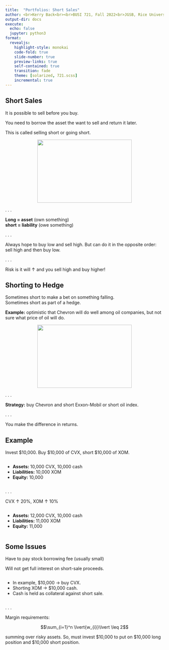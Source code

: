 ```yaml
---
title:  "Portfolios: Short Sales"
author: <br>Kerry Back<br><br>BUSI 721, Fall 2022<br>JGSB, Rice University
output-dir: docs
execute:
  echo: false
  jupyter: python3
format: 
  revealjs:
    highlight-style: monokai
    code-fold: true
    slide-number: true
    preview-links: true
    self-contained: true
    transition: fade
    theme: [solarized, 721.scss]
    incremental: true
---
```


## Short Sales

It is possible to sell before you buy.

You need to borrow the asset the want to sell and return it later.

This is called selling short or going short.

<p align=center> <img src="images/shopping-7277456_1280.png" height=200 width=300></p>

. . .

**Long = asset** (own something) \
**short = liability** (owe something)

. . .

Always hope to buy low and sell high. But can do it in the opposite order: sell high and then buy low. \

. . .

Risk is it will $\uparrow$ and you sell high and buy higher!

## Shorting to Hedge

Sometimes short to make a bet on something falling. \
Sometimes short as part of a hedge.

**Example:** optimistic that Chevron will do well among oil companies, but not sure what price of oil will do.

<p align=center> <img src="images/gas-station-1275484_1920.jpg" height=200 width=300></p>

. . .

**Strategy:** buy Chevron and short Exxon-Mobil or short oil index.

. . .

You make the difference in returns.

## Example

Invest $10,000.  Buy $10,000 of CVX, short $10,000 of XOM.

:::: {.columns}
::: {.column width="100%"}
- **Assets:** 10,000 CVX, 10,000 cash
- **Liabilities:** 10,000 XOM
- **Equity:** 10,000 
:::
::::

. . .

CVX $\uparrow$ 20%, XOM $\uparrow$ 10%

:::: {.columns}
::: {.column width="100%"}
- **Assets:** 12,000 CVX, 10,000 cash
- **Liabilities:** 11,000 XOM
- **Equity:** 11,000
:::
::::

## Some Issues 

Have to pay stock borrowing fee (usually small)

Will not get full interest on short-sale proceeds.

:::: {.columns}
::: {.column width="100%"}
- In example, \$10,000 $\rightarrow$ buy CVX.
- Shorting XOM $\rightarrow$ $10,000 cash.
- Cash is held as collateral against short sale.
:::
::::

. . .

Margin requirements: 

$$\sum_{i=1}^n \lvert{w_{i}}\lvert \leq 2$$

summing over risky assets.  So, must invest $10,000 to put on $10,000 long position and $10,000 short position.
